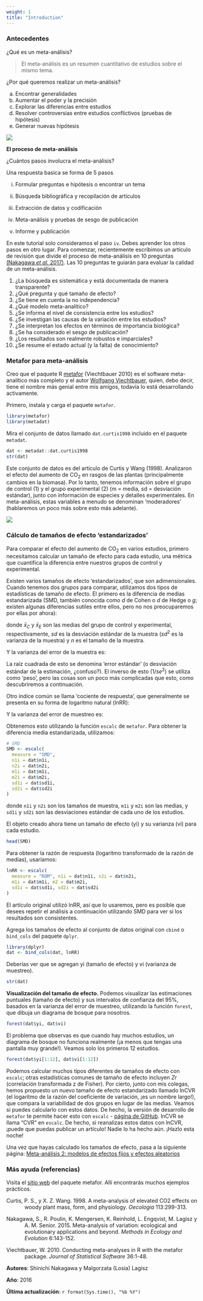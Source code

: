 ```yaml
---
weight: 1
title: "Introduction"
---
```

### Antecedentes

¿Qué es un meta-análisis?

> El meta-análisis es un resumen cuantitativo de estudios sobre el mismo tema.

¿Por qué queremos realizar un meta-análisis?

a. Encontrar generalidades
b. Aumentar el poder y la precisión
c. Explorar las diferencias entre estudios
d. Resolver controversias entre estudios conflictivos (pruebas de hipótesis)
e. Generar nuevas hipótesis

![](4666102_orig.jpg)


**El proceso de meta-análisis**

¿Cuántos pasos involucra el meta-análisis?

Una respuesta basica se forma de 5 pasos

i. Formular preguntas e hipótesis o encontrar un tema

ii. Búsqueda bibliográfica y recopilación de artículos

iii. Extracción de datos y codificación

iv. Meta-análisis y pruebas de sesgo de publicación

v. Informe y publicación

En este tutorial solo consideramos el paso `iv`. Debes aprender los otros pasos en otro lugar. Para comenzar, recientemente escribimos un artículo de revisión que divide el proceso de meta-análisis en 10 preguntas [(Nakagawa *et al.* 2017)](https://bmcbiol.biomedcentral.com/articles/10.1186/s12915-017-0357-7). Las 10 preguntas te guiarán para evaluar la calidad de un meta-análisis.

1. ¿La búsqueda es sistemática y está documentada de manera transparente?
2. ¿Qué pregunta y qué tamaño de efecto?
3. ¿Se tiene en cuenta la no independencia?
4. ¿Qué modelo meta-analítico?
5. ¿Se informa el nivel de consistencia entre los estudios?
6. ¿Se investigan las causas de la variación entre los estudios?
7. ¿Se interpretan los efectos en términos de importancia biológica?
8. ¿Se ha considerado el sesgo de publicación?
9. ¿Los resultados son realmente robustos e imparciales?
10. ¿Se resume el estado actual (y la falta) de conocimiento?

### Metafor para meta-análisis

Creo que el paquete R [metafor](http://www.metafor-project.org/doku.php) (Viechtbauer 2010) es el software meta-analítico más completo y el autor [Wolfgang Viechtbauer](http://www.wvbauer.com/doku.php), quien, debo decir, tiene el nombre más genial entre mis amigos, todavía lo está desarrollando activamente.

Primero, instala y carga el paquete `metafor`.

```r
library(metafor)
library(metadat)
```

Mira el conjunto de datos llamado `dat.curtis1998` incluido en el paquete `metadat`. 

```r
dat <- metadat::dat.curtis1998
str(dat)
```

Este conjunto de datos es del artículo de Curtis y Wang (1998). Analizaron el efecto del aumento de CO$_2$ en rasgos de las plantas (principalmente cambios en la biomasa). Por lo tanto, tenemos información sobre el grupo de control (1) y el grupo experimental (2) (m = media, sd = desviación estándar), junto con información de especies y detalles experimentales. En meta-análisis, estas variables a menudo se denominan 'moderadores' (hablaremos un poco más sobre esto más adelante).


![](Linear_regression_image.jpg)

### Cálculo de tamaños de efecto 'estandarizados'

Para comparar el efecto del aumento de CO$_2$ en varios estudios, primero necesitamos calcular un tamaño de efecto para cada estudio, una métrica que cuantifica la diferencia entre nuestros grupos de control y experimental.

Existen varios tamaños de efecto 'estandarizados', que son adimensionales. Cuando tenemos dos grupos para comparar, utilizamos dos tipos de estadísticas de tamaño de efecto. El primero es la diferencia de medias estandarizada (SMD, también conocida como $d$ de Cohen o $d$ de Hedge o $g$; existen algunas diferencias sutiles entre ellos, pero no nos preocuparemos por ellas por ahora):

\begin{equation}
\mathrm{SMD}=\frac{\bar{x}_{E}-\bar{x}_{C}}{\sqrt{\frac{(n_{C}-1)sd^2_{C}+(n_{E}-1)sd^2_{E}}{n_{C}+n_{E}-2}}}
\end{equation}

donde $\bar{x}_{C}$ y $\bar{x}_{E}$ son las medias del grupo de control y experimental, respectivamente, $sd$ es la desviación estándar de la muestra ($sd^2$ es la varianza de la muestra) y $n$ es el tamaño de la muestra.

Y la varianza del error de la muestra es:

\begin{equation}
se^2_{\mathrm{SMD}}= \frac{n_{C}+n_{E}}{n_{C}n_{E}}+\frac{\mathrm{SMD}^2}{2(n_{C}+n_{E})}
\end{equation}

La raíz cuadrada de esto se denomina 'error estándar' (o desviación estándar de la estimación, ¿confuso?). El inverso de esto ($1/se^2$) se utiliza como 'peso', pero las cosas son un poco más complicadas que esto, como descubriremos a continuación.

Otro índice común se llama 'cociente de respuesta', que generalmente se presenta en su forma de logaritmo natural (lnRR):

\begin{equation}
\mathrm{lnRR}=\ln\left({\frac{\bar{x}_{E}}{\bar{x}_{C}}}\right)
\end{equation}


Y la varianza del error de muestreo es:

\begin{equation}
se^2_\mathrm{lnRR}=\frac{sd^2_{C}}{n_{C}\bar{x}^2_{C}}+\frac{sd^2_{E}}{n_{E}\bar{x}^2_{E}}
\end{equation}

Obtenemos esto utilizando la función `escalc` de `metafor`. Para obtener la diferencia media estandarizada, utilizamos:


```r
# SMD
SMD <- escalc(
  measure = "SMD", 
  n1i = dat$n1i, 
  n2i = dat$n2i,
  m1i = dat$m1i,
  m2i = dat$m2i,
  sd1i = dat$sd1i, 
  sd2i = dat$sd2i
)
```

donde `n1i` y `n2i` son los tamaños de muestra, `m1i` y `m2i` son las medias, y `sd1i` y `sd2i` son las desviaciones estándar de cada uno de los estudios.

El objeto creado ahora tiene un tamaño de efecto (yi) y su varianza (vi) para cada estudio.

```r
head(SMD)
```

Para obtener la razón de respuesta (logaritmo transformado de la razón de medias), usaríamos:

```r
lnRR <- escalc(
  measure = "ROM", n1i = dat$n1i, n2i = dat$n2i,
  m1i = dat$m1i, m2 = dat$m2i,
  sd1i = dat$sd1i, sd2i = dat$sd2i
)
```

El artículo original utilizó lnRR, así que lo usaremos, pero es posible que desees repetir el análisis a continuación utilizando SMD para ver si los resultados son consistentes.

Agrega los tamaños de efecto al conjunto de datos original con `cbind` o `bind_cols` del paquete `dplyr`.


```r
library(dplyr)
dat <- bind_cols(dat, lnRR)
```

Deberías ver que se agregan yi (tamaño de efecto) y vi (varianza de muestreo).


```r
str(dat)
```

**Visualización del tamaño de efecto.** Podemos visualizar las estimaciones puntuales (tamaño de efecto) y sus intervalos de confianza del 95%, basados en la varianza del error de muestreo, utilizando la función `forest`, que dibuja un diagrama de bosque para nosotros.


```r
forest(dat$yi, dat$vi)
```

El problema que observas es que cuando hay muchos estudios, un diagrama de bosque no funciona realmente (¡a menos que tengas una pantalla muy grande!). Veamos solo los primeros 12 estudios.


```r
forest(dat$yi[1:12], dat$vi[1:12])
```

Podemos calcular muchos tipos diferentes de tamaños de efecto con `escalc`; otras estadísticas comunes de tamaño de efecto incluyen $Zr$ (correlación transformada z de Fisher). Por cierto, junto con mis colegas, hemos propuesto un nuevo tamaño de efecto estandarizado llamado lnCVR (el logaritmo de la razón del coeficiente de variación, ¡es un nombre largo!), que compara la variabilidad de dos grupos en lugar de las medias. Veamos si puedes calcularlo con estos datos. De hecho, la versión de desarrollo de `metafor` te permite hacer esto con `escalc` - [página de GitHub](https://github.com/cran/metafor). lnCVR se llama "CVR" en `escalc`. De hecho, si reanalizas estos datos con lnCVR, ¡puede que puedas publicar un artículo! Nadie lo ha hecho aún. ¡Hazlo esta noche!

Una vez que hayas calculado los tamaños de efecto, pasa a la siguiente página: [Meta-análisis 2: modelos de efectos fijos y efectos aleatorios](/statistics/meta-analysis/meta-analysis-2)

### Más ayuda (referencias)

Visita el [sitio web](http://www.metafor-project.org/doku.php) del paquete metafor. Allí encontrarás muchos ejemplos prácticos.

<p style="margin-left:.5in;text-indent:-.5in">Curtis, P. S., y X. Z. Wang. 1998. A meta-analysis of elevated CO2 effects on woody plant mass, form, and physiology. *Oecologia* 113:299-313.</p>

<p style="margin-left:.5in;text-indent:-.5in">Nakagawa, S., R. Poulin, K. Mengersen, K. Reinhold, L. Engqvist, M. Lagisz y A. M. Senior. 2015. Meta-analysis of variation: ecological and evolutionary applications and beyond. *Methods in Ecology and Evolution* 6:143-152.</p>

<p style="margin-left:.5in;text-indent:-.5in">Viechtbauer, W. 2010. Conducting meta-analyses in R with the metafor package. *Journal of Statistical Software* 36:1-48.</p>

**Autores**: Shinichi Nakagawa y Malgorzata (Losia) Lagisz
 
**Año**: 2016

**Última actualización**: `r format(Sys.time(), "%b %Y")`


